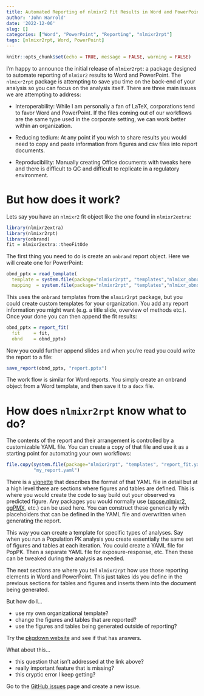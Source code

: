```yaml
---
title: Automated Reporting of nlmixr2 Fit Results in Word and PowerPoint
author: 'John Harrold'
date: '2022-12-06'
slug: []
categories: ["Word", "PowerPoint", "Reporting", "nlmixr2rpt"]
tags: [nlmixr2rpt, Word, PowerPoint]
---
```


```r
knitr::opts_chunk$set(echo = TRUE, message = FALSE, warning = FALSE)
```


I'm happy to announce the initial release of `nlmixr2rpt`: a package designed to automate reporting of `nlmixr2` results to Word and PowerPoint. The `nlmixr2rpt` package is attempting to save you time on the back-end of your analysis so you can focus on the analysis itself. There are three main issues we are attempting to address:

* Interoperability: While I am personally a fan of LaTeX, corporations tend to favor Word and PowerPoint. If the files coming out of our workflows are the same type used in the corporate setting, we can work better within an organization. 

* Reducing tedium: At any point if you wish to share results you would need to copy and paste information from figures and csv files into report documents. 

* Reproducibility: Manually creating Office documents with tweaks here and there is difficult to QC and difficult to replicate in a regulatory environment. 

# But how does it work?

Lets say you have an `nlmixr2` fit object like the one found in `nlmixr2extra`:   

```r
library(nlmixr2extra)
library(nlmixr2rpt)
library(onbrand)
fit = nlmixr2extra::theoFitOde
```

The first thing you need to do is create an `onbrand` report object. Here we will create one for PowerPoint:

```r
obnd_pptx = read_template(
  template = system.file(package="nlmixr2rpt", "templates","nlmixr_obnd_template.pptx"),
  mapping  = system.file(package="nlmixr2rpt", "templates","nlmixr_obnd_template.yaml"))
```

This uses the `onbrand` templates from the `nlmxir2rpt` package, but you could create custom templates for your organization. You add any report information you might want (e.g. a title slide, overview of methods etc.). Once your done you can then append the fit results:

```r
obnd_pptx = report_fit(
  fit     = fit, 
  obnd    = obnd_pptx)
```

Now you could further append slides and when you're read you could write the report to a file:

```r
save_report(obnd_pptx, "report.pptx")
```

The work flow is similar for Word reports. You simply create an onbrand object from a Word template, and then save it to a `docx` file.

# How does `nlmixr2rpt` know what to do?

The contents of the report and their arrangement is controlled by a customizable YAML file. You can create a copy of that file and use it as a starting point for automating your own workflows: 

```r
file.copy(system.file(package="nlmixr2rpt", "templates", "report_fit.yaml"), 
          "my_report.yaml")
```

There is a [vignette](https://nlmixr2.github.io/nlmixr2rpt/articles/Reporting_nlmixr_Fit_Results.html) that describes the format of that YAML file in detail but at a high level there are sections where figures and tables are defined. This is where you would create the code to say build out your observed vs predicted figure. Any packages you would normally use ([xpose.nlmixr2](https://cran.r-project.org/package=xpose.nlmixr2), [ggPMX](https://cran.r-project.org/package=ggPMX), etc.) can be used here.  You can construct these generically with placeholders that can be defined in the YAML file and overwritten when generating the report. 

This way you can create a template for specific types of analyses. Say when you run a Population PK analysis you create essentially the same set of figures and tables at each iteration. You could create a YAML file for PopPK. Then a separate YAML file for exposure-response, etc. Then these can be tweaked during the analysis as needed. 

The next sections are where you tell `nlmixr2rpt` how use those reporting elements in Word and PowerPoint. This just takes ids you define in the previous sections for tables and figures and inserts them into the document being generated.  

But how do I...

* use my own organizational template?
* change the figures and tables that are reported?
* use the figures and tables being generated outside of reporting? 

Try the [pkgdown website](https://nlmixr2.github.io/nlmixr2rpt/articles/Reporting_nlmixr_Fit_Results.html) and see if that has answers.

What about this...

* this question that isn't addressed at the link above?
* really important feature that is missing?
* this cryptic error I keep getting?

Go to the [GitHub issues](https://github.com/nlmixr2/nlmixr2rpt/issues) page and create a new issue. 
